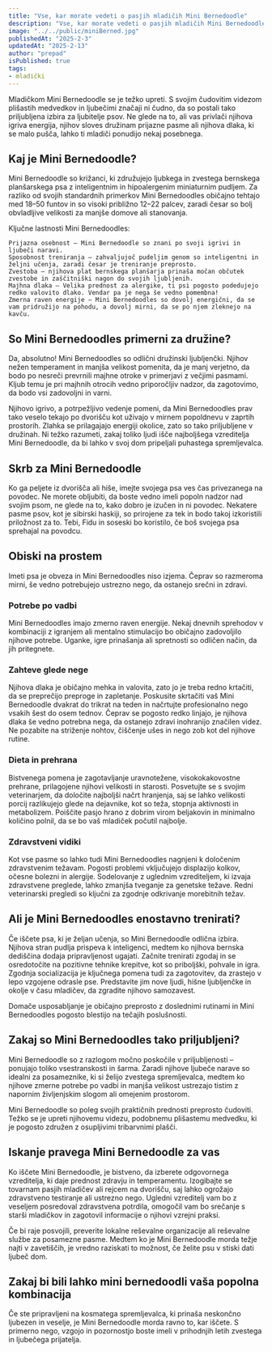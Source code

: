 ```yaml
---
title: "Vse, kar morate vedeti o pasjih mladičih Mini Bernedoodle"
description: "Vse, kar morate vedeti o pasjih mladičih Mini Bernedoodle"
image: "../../public/miniBerned.jpg"
publishedAt: "2025-2-3"
updatedAt: "2025-2-13"
author: "prepad"
isPublished: true
tags:
- mladički
---
```




Mladičkom Mini Bernedoodle se je težko upreti. S svojim čudovitim videzom plišastih medvedkov in ljubečimi značaji ni čudno, da so postali tako priljubljena izbira za ljubitelje psov. Ne glede na to, ali vas privlači njihova igriva energija, njihov sloves družinam prijazne pasme ali njihova dlaka, ki se malo pušča, lahko ti mladiči ponudijo nekaj posebnega.


## Kaj je Mini Bernedoodle?

Mini Bernedoodle so križanci, ki združujejo ljubkega in zvestega bernskega planšarskega psa z inteligentnim in hipoalergenim miniaturnim pudljem. Za razliko od svojih standardnih primerkov Mini Bernedoodles običajno tehtajo med 18–50 funtov in so visoki približno 12–22 palcev, zaradi česar so bolj obvladljive velikosti za manjše domove ali stanovanja.

Ključne lastnosti Mini Bernedoodles:

    Prijazna osebnost – Mini Bernedoodle so znani po svoji igrivi in ​​ljubeči naravi.
    Sposobnost treniranja – zahvaljujoč pudeljim genom so inteligentni in željni učenja, zaradi česar je treniranje preprosto.
    Zvestoba – njihova plat bernskega planšarja prinaša močan občutek zvestobe in zaščitniški nagon do svojih ljubljenih.
    Majhna dlaka – Velika prednost za alergike, ti psi pogosto podedujejo redko valovito dlako. Vendar pa je nega še vedno pomembna!
    Zmerna raven energije – Mini Bernedoodles so dovolj energični, da se vam pridružijo na pohodu, a dovolj mirni, da se po njem zleknejo na kavču.


## So Mini Bernedoodles primerni za družine?

Da, absolutno! Mini Bernedoodles so odlični družinski ljubljenčki. Njihov nežen temperament in manjša velikost pomenita, da je manj verjetno, da bodo po nesreči prevrnili majhne otroke v primerjavi z večjimi pasmami. Kljub temu je pri majhnih otrocih vedno priporočljiv nadzor, da zagotovimo, da bodo vsi zadovoljni in varni.

Njihovo igrivo, a potrpežljivo vedenje pomeni, da Mini Bernedoodles prav tako veselo tekajo po dvorišču kot uživajo v mirnem popoldnevu v zaprtih prostorih. Zlahka se prilagajajo energiji okolice, zato so tako priljubljene v družinah. Ni težko razumeti, zakaj toliko ljudi išče najboljšega vzreditelja Mini Bernedoodle, da bi lahko v svoj dom pripeljali puhastega spremljevalca.

## Skrb za Mini Bernedoodle

Ko ga peljete iz dvorišča ali hiše, imejte svojega psa ves čas privezanega na povodec. Ne morete obljubiti, da boste vedno imeli popoln nadzor nad svojim psom, ne glede na to, kako dobro je izučen in ni povodec. Nekatere pasme psov, kot je sibirski haskiji, so prirojene za tek in bodo takoj izkoristili priložnost za to. Tebi, Fidu in soseski bo koristilo, če boš svojega psa sprehajal na povodcu.

## Obiski na prostem

Imeti psa je obveza in Mini Bernedoodles niso izjema. Čeprav so razmeroma mirni, še vedno potrebujejo ustrezno nego, da ostanejo srečni in zdravi.

### Potrebe po vadbi

Mini Bernedoodles imajo zmerno raven energije. Nekaj ​​dnevnih sprehodov v kombinaciji z igranjem ali mentalno stimulacijo bo običajno zadovoljilo njihove potrebe. Uganke, igre prinašanja ali spretnosti so odličen način, da jih pritegnete.

### Zahteve glede nege

Njihova dlaka je običajno mehka in valovita, zato jo je treba redno krtačiti, da se preprečijo preproge in zapletanje. Poskusite skrtačiti vaš Mini Bernedoodle dvakrat do trikrat na teden in načrtujte profesionalno nego vsakih šest do osem tednov. Čeprav se pogosto redko linjajo, je njihova dlaka še vedno potrebna nega, da ostanejo zdravi in ​​ohranijo značilen videz. Ne pozabite na striženje nohtov, čiščenje ušes in nego zob kot del njihove rutine.

### Dieta in prehrana

Bistvenega pomena je zagotavljanje uravnotežene, visokokakovostne prehrane, prilagojene njihovi velikosti in starosti. Posvetujte se s svojim veterinarjem, da določite najboljši načrt hranjenja, saj se lahko velikosti porcij razlikujejo glede na dejavnike, kot so teža, stopnja aktivnosti in metabolizem. Poiščite pasjo hrano z dobrim virom beljakovin in minimalno količino polnil, da se bo vaš mladiček počutil najbolje.

### Zdravstveni vidiki

Kot vse pasme so lahko tudi Mini Bernedoodles nagnjeni k določenim zdravstvenim težavam. Pogosti problemi vključujejo displazijo kolkov, očesne bolezni in alergije. Sodelovanje z uglednim vzrediteljem, ki izvaja zdravstvene preglede, lahko zmanjša tveganje za genetske težave. Redni veterinarski pregledi so ključni za zgodnje odkrivanje morebitnih težav.

## Ali je Mini Bernedoodles enostavno trenirati?

Če iščete psa, ki je željan učenja, so Mini Bernedoodle odlična izbira. Njihova stran pudlja prispeva k inteligenci, medtem ko njihova bernska dediščina dodaja pripravljenost ugajati. Začnite trenirati zgodaj in se osredotočite na pozitivne tehnike krepitve, kot so priboljški, pohvale in igra. Zgodnja socializacija je ključnega pomena tudi za zagotovitev, da zrastejo v lepo vzgojene odrasle pse. Predstavite jim nove ljudi, hišne ljubljenčke in okolje v času mladičev, da zgradite njihovo samozavest.

Domače usposabljanje je običajno preprosto z doslednimi rutinami in Mini Bernedoodles pogosto blestijo na tečajih poslušnosti.

## Zakaj so Mini Bernedoodles tako priljubljeni?

Mini Bernedoodle so z razlogom močno poskočile v priljubljenosti – ponujajo toliko vsestranskosti in šarma. Zaradi njihove ljubeče narave so idealni za posameznike, ki si želijo zvestega spremljevalca, medtem ko njihove zmerne potrebe po vadbi in manjša velikost ustrezajo tistim z napornim življenjskim slogom ali omejenim prostorom.

Mini Bernedoodle so poleg svojih praktičnih prednosti preprosto čudoviti. Težko se je upreti njihovemu videzu, podobnemu plišastemu medvedku, ki je pogosto združen z osupljivimi tribarvnimi plašči.

## Iskanje pravega Mini Bernedoodle za vas

Ko iščete Mini Bernedoodle, je bistveno, da izberete odgovornega vzreditelja, ki daje prednost zdravju in temperamentu. Izogibajte se tovarnam pasjih mladičev ali rejcem na dvorišču, saj lahko ogrožajo zdravstveno testiranje ali ustrezno nego. Ugledni vzreditelj vam bo z veseljem posredoval zdravstvena potrdila, omogočil vam bo srečanje s starši mladičkov in zagotovil informacije o njihovi vzrejni praksi.

Če bi raje posvojili, preverite lokalne reševalne organizacije ali reševalne službe za posamezne pasme. Medtem ko je Mini Bernedoodle morda težje najti v zavetiščih, je vredno raziskati to možnost, če želite psu v stiski dati ljubeč dom.

## Zakaj bi bili lahko mini bernedoodli vaša popolna kombinacija

Če ste pripravljeni na kosmatega spremljevalca, ki prinaša neskončno ljubezen in veselje, je Mini Bernedoodle morda ravno to, kar iščete. S primerno nego, vzgojo in pozornostjo boste imeli v prihodnjih letih zvestega in ljubečega prijatelja.


